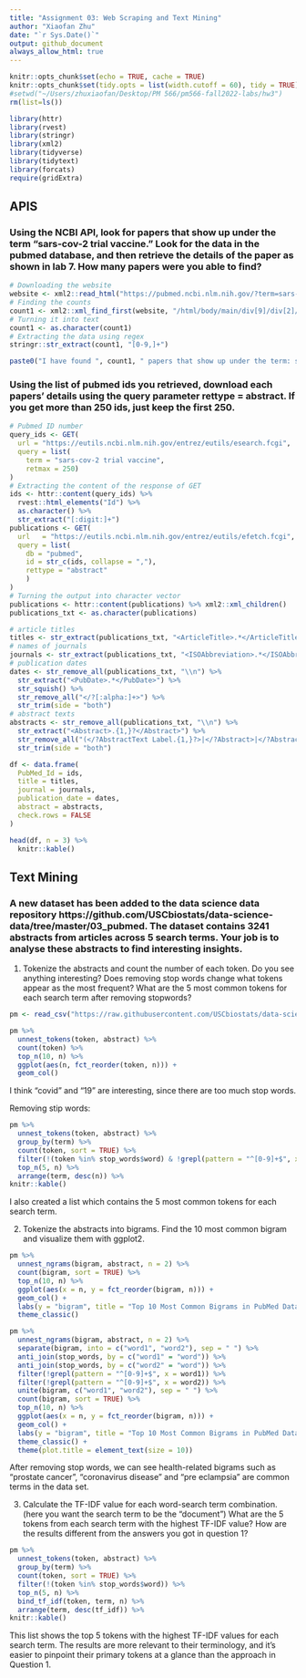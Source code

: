 ```yaml
---
title: "Assignment 03: Web Scraping and Text Mining"
author: "Xiaofan Zhu"
date: "`r Sys.Date()`"
output: github_document
always_allow_html: true
---
```


```r
knitr::opts_chunk$set(echo = TRUE, cache = TRUE)
knitr::opts_chunk$set(tidy.opts = list(width.cutoff = 60), tidy = TRUE)
#setwd("~/Users/zhuxiaofan/Desktop/PM 566/pm566-fall2022-labs/hw3")
rm(list=ls())
```

```r
library(httr)
library(rvest)
library(stringr)
library(xml2)
library(tidyverse)
library(tidytext)
library(forcats)
require(gridExtra)
```

## APIS
### Using the NCBI API, look for papers that show up under the term “sars-cov-2 trial vaccine.” Look for the data in the pubmed database, and then retrieve the details of the paper as shown in lab 7. How many papers were you able to find?

```r
# Downloading the website
website <- xml2::read_html("https://pubmed.ncbi.nlm.nih.gov/?term=sars-cov-2%20trial%20vaccine")
# Finding the counts
count1 <- xml2::xml_find_first(website, "/html/body/main/div[9]/div[2]/div[2]/div[1]/div[1]")
# Turning it into text
count1 <- as.character(count1)
# Extracting the data using regex
stringr::str_extract(count1, "[0-9,]+")

paste0("I have found ", count1, " papers that show up under the term: sars-cov-2 trial vaccine using rvest")
```

### Using the list of pubmed ids you retrieved, download each papers’ details using the query parameter rettype = abstract. If you get more than 250 ids, just keep the first 250.

```r
# Pubmed ID number
query_ids <- GET(
  url = "https://eutils.ncbi.nlm.nih.gov/entrez/eutils/esearch.fcgi",
  query = list(
    term = "sars-cov-2 trial vaccine",
    retmax = 250) 
)
# Extracting the content of the response of GET
ids <- httr::content(query_ids) %>% 
  rvest::html_elements("Id") %>%
  as.character() %>%
  str_extract("[:digit:]+")
publications <- GET(
  url   = "https://eutils.ncbi.nlm.nih.gov/entrez/eutils/efetch.fcgi", # the link now will be using efetch, instead of esearch
  query = list(
    db = "pubmed",
    id = str_c(ids, collapse = ","),
    rettype = "abstract"
    )
)
# Turning the output into character vector
publications <- httr::content(publications) %>% xml2::xml_children()
publications_txt <- as.character(publications)
```

```r
# article titles
titles <- str_extract(publications_txt, "<ArticleTitle>.*</ArticleTitle>") %>% str_remove_all("</?[:alpha:]*>")
# names of journals
journals <- str_extract(publications_txt, "<ISOAbbreviation>.*</ISOAbbreviation>") %>% str_remove_all("</?[:alpha:]+>")
# publication dates
dates <- str_remove_all(publications_txt, "\\n") %>% 
  str_extract("<PubDate>.*</PubDate>") %>% 
  str_squish() %>% 
  str_remove_all("</?[:alpha:]+>") %>% 
  str_trim(side = "both")
# abstract texts
abstracts <- str_remove_all(publications_txt, "\\n") %>% 
  str_extract("<Abstract>.{1,}?</Abstract>") %>%
  str_remove_all("(</?AbstractText Label.{1,}?>|</?Abstract>|</?AbstractText>)") %>%
  str_trim(side = "both")

```

```r
df <- data.frame(
  PubMed_Id = ids,
  title = titles,
  journal = journals,
  publication_date = dates,
  abstract = abstracts,
  check.rows = FALSE
)
```

```r
head(df, n = 3) %>%
  knitr::kable()
```

## Text Mining
### A new dataset has been added to the data science data repository https://github.com/USCbiostats/data-science-data/tree/master/03_pubmed. The dataset contains 3241 abstracts from articles across 5 search terms. Your job is to analyse these abstracts to find interesting insights.

1. Tokenize the abstracts and count the number of each token. Do you see anything interesting? Does removing stop words change what tokens appear as the most frequent? What are the 5 most common tokens for each search term after removing stopwords?

```r
pm <- read_csv("https://raw.githubusercontent.com/USCbiostats/data-science-data/master/03_pubmed/pubmed.csv", col_types = c("c", "c"))
```

```r
pm %>%
  unnest_tokens(token, abstract) %>%
  count(token) %>%
  top_n(10, n) %>%
  ggplot(aes(n, fct_reorder(token, n))) +
  geom_col()
```
I think "covid" and "19" are interesting, since there are too much stop words.

Removing stip words:

```r
pm %>%
  unnest_tokens(token, abstract) %>%
  group_by(term) %>%
  count(token, sort = TRUE) %>%
  filter(!(token %in% stop_words$word) & !grepl(pattern = "^[0-9]+$", x = token)) %>%
  top_n(5, n) %>%
  arrange(term, desc(n)) %>%
knitr::kable()
```
I also created a list which contains the 5 most common tokens for each search term.

2. Tokenize the abstracts into bigrams. Find the 10 most common bigram and visualize them with ggplot2.

```r
pm %>%
  unnest_ngrams(bigram, abstract, n = 2) %>%
  count(bigram, sort = TRUE) %>%
  top_n(10, n) %>%
  ggplot(aes(x = n, y = fct_reorder(bigram, n))) +
  geom_col() +
  labs(y = "bigram", title = "Top 10 Most Common Bigrams in PubMed Data Set") +
  theme_classic()
```
```r
pm %>%
  unnest_ngrams(bigram, abstract, n = 2) %>%
  separate(bigram, into = c("word1", "word2"), sep = " ") %>%
  anti_join(stop_words, by = c("word1" = "word")) %>%
  anti_join(stop_words, by = c("word2" = "word")) %>%
  filter(!grepl(pattern = "^[0-9]+$", x = word1)) %>%
  filter(!grepl(pattern = "^[0-9]+$", x = word2)) %>%
  unite(bigram, c("word1", "word2"), sep = " ") %>%
  count(bigram, sort = TRUE) %>%
  top_n(10, n) %>%
  ggplot(aes(x = n, y = fct_reorder(bigram, n))) +
  geom_col() +
  labs(y = "bigram", title = "Top 10 Most Common Bigrams in PubMed Data Set (Stop Words Removed)") +
  theme_classic() + 
  theme(plot.title = element_text(size = 10))
```
After removing stop words, we can see health-related bigrams such as "prostate cancer", "coronavirus disease" and "pre eclampsia" are common terms in the data set.

3. Calculate the TF-IDF value for each word-search term combination. (here you want the search term to be the “document”) What are the 5 tokens from each search term with the highest TF-IDF value? How are the results different from the answers you got in question 1?

```r
pm %>%
  unnest_tokens(token, abstract) %>%
  group_by(term) %>%
  count(token, sort = TRUE) %>%
  filter(!(token %in% stop_words$word)) %>%
  top_n(5, n) %>%
  bind_tf_idf(token, term, n) %>%
  arrange(term, desc(tf_idf)) %>%
knitr::kable()
```
This list shows the top 5 tokens with the highest TF-IDF values for each search term. The results are more relevant to their terminology, and it's easier to pinpoint their primary tokens at a glance than the approach in Question 1.

